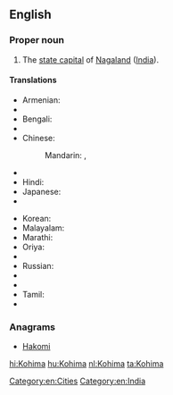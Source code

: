 ==English==
{{wikipedia}}

===Proper noun===
{{en-proper noun}}

# The [[state capital]] of [[Nagaland]] ([[India]]).

====Translations====
{{trans-top|capital of Nagaland, India}}
* Armenian: {{t-|hy|Կոհիմա|tr=Kohima}}
* {{trreq|Assamese}}
* Bengali: {{t-|bn|কোহিমা|sc=Beng}}
* {{trreq|Chhattisgarhi}}
* Chinese:
*: Mandarin: {{t|cmn|科希馬|sc=Hani}},  {{t|cmn|科希马|tr=Kēxīmǎ|sc=Hani}}
* {{trreq|Gujarati}}
* Hindi: {{t+|hi|कोहिमा|tr=kōhimā}}
* Japanese: {{t-|ja|コヒマ|tr=Kohima}}
* {{trreq|Kannada}}
{{trans-mid}}
* Korean: {{t-|ko|코히마|sc=Kore}}
* Malayalam: {{t-|ml|കൊഹിമ|sc=Mlym}}
* Marathi: {{t-|mr|कोहिमा|sc=Deva}}
* Oriya: {{t-|or|କୋହିମା|sc=Orya}}
* {{trreq|Punjabi}}
* Russian: {{t-|ru|Кохима|f|tr=Koxíma}}
* {{trreq|Santali}}
* {{trreq|Sikkimese}}
* Tamil: {{t-|ta|கோகிமா|sc=Taml}}
* {{trreq|Telugu}}
{{trans-bottom}}

===Anagrams===
* [[Hakomi#English|Hakomi]]

[[Category:en:Cities]]
[[Category:en:India]]

[[hi:Kohima]]
[[hu:Kohima]]
[[nl:Kohima]]
[[ta:Kohima]]